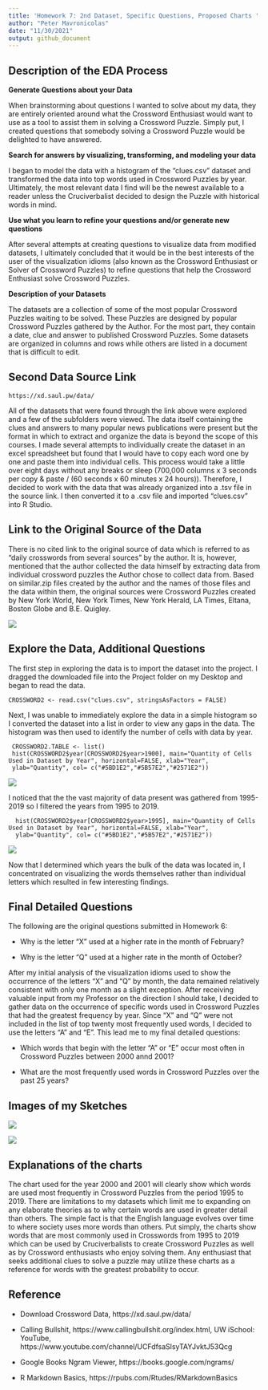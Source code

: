 ```yaml
---
title: 'Homework 7: 2nd Dataset, Specific Questions, Proposed Charts '
author: "Peter Mavronicolas"
date: "11/30/2021"
output: github_document
---
```


## Description of the EDA Process

**Generate Questions about your Data**

When brainstorming about questions I wanted to solve about my data, they are entirely oriented around what the Crossword Enthusiast would want to use as a tool to assist them in solving a Crossword Puzzle. Simply put, I created questions that somebody solving a Crossword Puzzle would be delighted to have answered.

**Search for answers by visualizing, transforming, and modeling your data**

I began to model the data with a histogram of the "clues.csv" dataset and transformed the data into top words used in Crossword Puzzles by year. Ultimately, the most relevant data I find will be the newest available to a reader unless the Cruciverbalist decided to design the Puzzle with historical words in mind.

**Use what you learn to refine your questions and/or generate new questions**

After several attempts at creating questions to visualize data from modified datasets, I ultimately concluded that it would be in the best interests of the user of the visualization idioms (also known as the Crossword Enthusiast or Solver of Crossword Puzzles) to refine questions that help the Crossword Enthusiast solve Crossword Puzzles.

**Description of your Datasets**

The datasets are a collection of some of the most popular Crossword Puzzles waiting to be solved. These Puzzles are designed by popular Crossword Puzzles gathered by the Author. For the most part, they contain a date, clue and answer to published Crossword Puzzles. Some datasets are organized in columns and rows while others are listed in a document that is difficult to edit.

## Second Data Source Link

    https://xd.saul.pw/data/
    
All of the datasets that were found through the link above were explored and a few of the subfolders were viewed. The data itself containing the clues and answers to many popular news publications were present but the format in which to extract and organize the data is beyond the scope of this courses. I made several attempts to individually create the dataset in an excel spreadsheet but found that I would have to copy each word one by one and paste them into individual cells. This process would take a little over eight days without any breaks or sleep (700,000 columns x 3 seconds per copy & paste / (60 seconds x 60 minutes x 24 hours)). Therefore, I decided to work with the data that was already organized into a .tsv file in the source link. I then converted it to a .csv file and imported "clues.csv" into R Studio.

## Link to the Original Source of the Data

There is no cited link to the original source of data which is referred to as "daily crosswords from several sources" by the author. It is, however, mentioned that the author collected the data himself by extracting data from individual crossword puzzles the Author chose to collect data from. Based on similar.zip files created by the author and the names of those files and the data within them, the original sources were Crossword Puzzles created by New York World, New York Times, New York Herald, LA Times, Eltana, Boston Globe and B.E. Quigley.

![](Crossword_Files.png)

## Explore the Data, Additional Questions

The first step in exploring the data is to import the dataset into the project. I dragged the downloaded file into the Project folder on my Desktop and began to read the data.

    CROSSWORD2 <- read.csv("clues.csv", stringsAsFactors = FALSE)

Next, I was unable to immediately explore the data in a simple histogram so I converted the dataset into a list in order to view any gaps in the data. The histogram was then used to identify the number of cells with data by year.

     CROSSWORD2.TABLE <- list()
     hist(CROSSWORD2$year[CROSSWORD2$year>1900], main="Quantity of Cells Used in Dataset by Year", horizontal=FALSE, xlab="Year",     
     ylab="Quantity", col= c("#5BD1E2","#5B57E2","#2571E2"))

![](Histogram_1900-2019.png)

I noticed that the the vast majority of data present was gathered from 1995-2019 so I filtered the years from 1995 to 2019.

      hist(CROSSWORD2$year[CROSSWORD2$year>1995], main="Quantity of Cells Used in Dataset by Year", horizontal=FALSE, xlab="Year", 
      ylab="Quantity", col= c("#5BD1E2","#5B57E2","#2571E2"))

![](Histogram_1995-2019.png)

Now that I determined which years the bulk of the data was located in, I concentrated on visualizing the words themselves rather than individual letters which resulted in few interesting findings. 

## Final Detailed Questions

 The following are the original questions submitted in Homework 6:

* Why is the letter "X" used at a higher rate in the month of February?

* Why is the letter "Q" used at a higher rate in the month of October?

After my initial analysis of the visualization idioms used to show the occurrence of the letters "X" and "Q" by month, the data remained relatively consistent with only one month as a slight exception. After receiving valuable input from my Professor on the direction I should take, I decided to gather data on the occurrence of specific words used in Crossword Puzzles that had the greatest frequency by year. Since "X" and "Q" were not included in the list of top twenty most frequently used words, I decided to use the letters "A" and "E". This lead me to my final detailed questions:

* Which words that begin with the letter "A" or "E" occur most often in Crossword Puzzles between 2000 annd 2001?

* What are the most frequently used words in Crossword Puzzles over the past 25 years?

## Images of my Sketches

![](MostFrequentWords_2000.png)

![](MostFrequent25Years.png)

## Explanations of the charts

The chart used for the year 2000 and 2001 will clearly show which words are used most frequently in Crossword Puzzles from the period 1995 to 2019. There are limitations to my datasets which limit me to expanding on any elaborate theories as to why certain words are used in greater detail than others. The simple fact is that the English language evolves over time to where society uses more words than others. Put simply, the charts show words that are most commonly used in Crosswords from 1995 to 2019 which can be used by Cruciverbalists to create Crossword Puzzles as well as by Crossword enthusiasts who enjoy solving them. Any enthusiast that seeks additional clues to solve a puzzle may utilize these charts as a reference for words with the greatest probability to occur. 

## Reference

* Download Crossword Data, https://xd.saul.pw/data/
* Calling Bullshit, https://www.callingbullshit.org/index.html, UW iSchool: YouTube, https://www.youtube.com/channel/UCFdfsaSlsyTAYJvktJ53Qcg

* Google Books Ngram Viewer, https://books.google.com/ngrams/
* R Markdown Basics, https://rpubs.com/Rtudes/RMarkdownBasics
